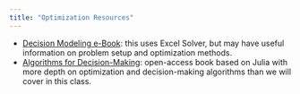 ```yaml
---
title: "Optimization Resources"
---
```


* [Decision Modeling e-Book](https://linney.mun.ca/pages/view.php?ref=36808): this uses Excel Solver, but may have useful information on problem setup and optimization methods.
* [Algorithms for Decision-Making](https://algorithmsbook.com/): open-access book based on Julia with more depth on optimization and decision-making algorithms than we will cover in this class.

